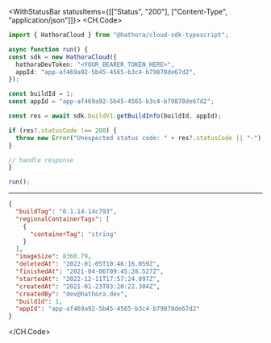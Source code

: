 

<WithStatusBar statusItems={[["Status", "200"], ["Content-Type", "application/json"]]}>
  <CH.Code>
  ```typescript GetBuildInfo.ts
  import { HathoraCloud } from "@hathora/cloud-sdk-typescript";

async function run() {
  const sdk = new HathoraCloud({
    hathoraDevToken: "<YOUR_BEARER_TOKEN_HERE>",
    appId: "app-af469a92-5b45-4565-b3c4-b79878de67d2",
  });

  const buildId = 1;
  const appId = "app-af469a92-5b45-4565-b3c4-b79878de67d2";
  
  const res = await sdk.buildV1.getBuildInfo(buildId, appId);

  if (res?.statusCode !== 200) {
    throw new Error("Unexpected status code: " + res?.statusCode || "-");
  }
  
  // handle response
}

run();
  ```
  ---

  ```json Example Response
  {
    "buildTag": "0.1.14-14c793",
    "regionalContainerTags": [
      {
        "containerTag": "string"
      }
    ],
    "imageSize": 8360.79,
    "deletedAt": "2022-01-05T10:46:16.059Z",
    "finishedAt": "2021-04-06T09:45:28.527Z",
    "startedAt": "2022-12-11T17:57:24.897Z",
    "createdAt": "2021-01-23T03:20:22.304Z",
    "createdBy": "dev@hathora.dev",
    "buildId": 1,
    "appId": "app-af469a92-5b45-4565-b3c4-b79878de67d2"
  }
  ```
  </CH.Code>
</WithStatusBar>
